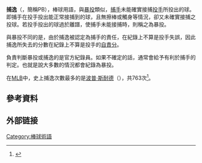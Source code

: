 '''捕逸'''（{{lang-en|Passed Ball}}，簡稱PB），棒球用語，與[[暴投|暴投]]類似，[[捕手|捕手]]未能確實接捕[[投手|投手]]所投出的球。即捕手在投手投出能正常接捕到的球，且無擦棒或觸身等情況，卻又未確實接捕之投球。若投手投出的球過於離譜，使捕手未能接捕時，則稱之為暴投。

與暴投不同的是，由於捕逸被認定為捕手的責任，在紀錄上不算是投手失誤，因此捕逸所失去的分數在紀錄上不算是投手的[[自責分|自責分]]。

負責判斷暴投或捕逸的是官方紀錄員。如果不確定的話，通常會給予有利於捕手的判定。也就是說大多數的情況都會紀錄為暴投。

在[[MLB|MLB]]中，史上捕逸次數最多的是[[波普·斯耐德|波普·斯耐德]]（{{lang|en|Pop Snyder}}），共763次<ref>{{cite web|title=Progressive Leaders & Records for Passed Balls|url=https://www.baseball-reference.com/leaders/PB_progress.shtml|work=[[Baseball-Reference.com|Baseball-Reference.com]]|access-date=June 22, 2017|archive-date=2021-10-28|archive-url=https://web.archive.org/web/20211028132740/https://www.baseball-reference.com/leaders/PB_progress.shtml|dead-url=no}}</ref>。

==參考資料==
{{reflist}}

== 外部链接 ==
{{台灣棒球維基館}}

{{棒球統計}}

{{baseball-stub}}

[[Category:棒球術語|Category:棒球術語]]